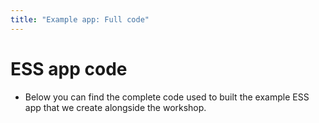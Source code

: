 ```yaml
---
title: "Example app: Full code"
---
```



# ESS app code
- Below you can find the complete code used to built the example ESS app that we create alongside the workshop.


```r

```